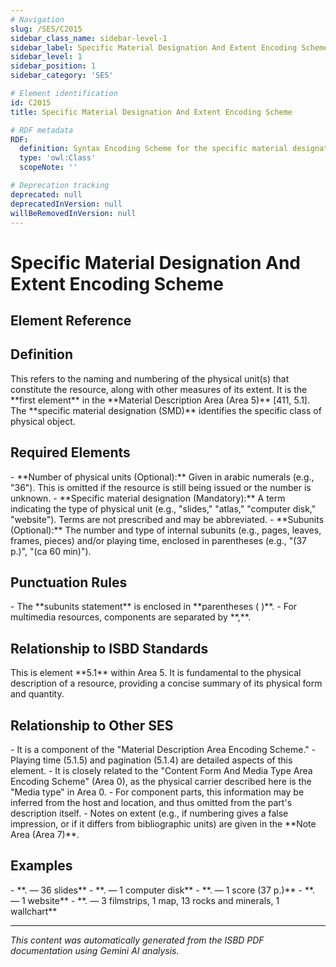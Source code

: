 ```yaml
---
# Navigation
slug: /SES/C2015
sidebar_class_name: sidebar-level-1
sidebar_label: Specific Material Designation And Extent Encoding Scheme
sidebar_level: 1
sidebar_position: 1
sidebar_category: 'SES'

# Element identification
id: C2015
title: Specific Material Designation And Extent Encoding Scheme

# RDF metadata
RDF:
  definition: Syntax Encoding Scheme for the specific material designation and extent.
  type: 'owl:Class'
  scopeNote: ''

# Deprecation tracking
deprecated: null
deprecatedInVersion: null
willBeRemovedInVersion: null
---
```


# Specific Material Designation And Extent Encoding Scheme

## Element Reference
<ElementReference frontMatter={frontMatter} />

## Definition

<div className="guid">
This refers to the naming and numbering of the physical unit(s) that constitute the resource, along with other measures of its extent. It is the **first element** in the **Material Description Area (Area 5)** [411, 5.1]. The **specific material designation (SMD)** identifies the specific class of physical object.
</div>

## Required Elements

<div className="guid">
- **Number of physical units (Optional):** Given in arabic numerals (e.g., "36"). This is omitted if the resource is still being issued or the number is unknown.
- **Specific material designation (Mandatory):** A term indicating the type of physical unit (e.g., "slides," "atlas," "computer disk," "website"). Terms are not prescribed and may be abbreviated.
- **Subunits (Optional):** The number and type of internal subunits (e.g., pages, leaves, frames, pieces) and/or playing time, enclosed in parentheses (e.g., "(37 p.)", "(ca 60 min)").

</div>

## Punctuation Rules

<div className="guid">
- The **subunits statement** is enclosed in **parentheses ( )**.
- For multimedia resources, components are separated by **,**.

</div>

## Relationship to ISBD Standards

<div className="guid">
This is element **5.1** within Area 5. It is fundamental to the physical description of a resource, providing a concise summary of its physical form and quantity.
</div>

## Relationship to Other SES

<div className="guid">
- It is a component of the "Material Description Area Encoding Scheme."
- Playing time (5.1.5) and pagination (5.1.4) are detailed aspects of this element.
- It is closely related to the "Content Form And Media Type Area Encoding Scheme" (Area 0), as the physical carrier described here is the "Media type" in Area 0.
- For component parts, this information may be inferred from the host and location, and thus omitted from the part's description itself.
- Notes on extent (e.g., if numbering gives a false impression, or if it differs from bibliographic units) are given in the **Note Area (Area 7)**.

</div>

## Examples

<div className="stip">
- **. — 36 slides**
- **. — 1 computer disk**
- **. — 1 score (37 p.)**
- **. — 1 website**
- **. — 3 filmstrips, 1 map, 13 rocks and minerals, 1 wallchart**

</div>

<hr />

*This content was automatically generated from the ISBD PDF documentation using Gemini AI analysis.*
